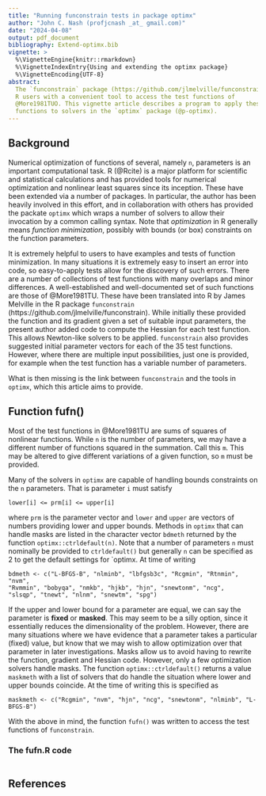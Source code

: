 ```yaml
---
title: "Running funconstrain tests in package optimx"
author: "John C. Nash (profjcnash _at_ gmail.com)"
date: "2024-04-08"
output: pdf_document
bibliography: Extend-optimx.bib
vignette: >
  %\VignetteEngine{knitr::rmarkdown}
  %\VignetteIndexEntry{Using and extending the optimx package}
  %\VignetteEncoding{UTF-8}
abstract:
  The `funconstrain` package (https://github.com/jlmelville/funconstrain) provides
  R users with a convenient tool to access the test functions of 
  @More1981TUO. This vignette article describes a program to apply these test
  functions to solvers in the `optimx` package (@p-optimx).
---
```


## Background

Numerical optimization of functions of several, namely `n`, parameters is an important computational
task. R (@Rcite) is a major platform for scientific and statistical calculations and
has provided tools for numerical optimization and nonlinear least squares since its
inception. These have been extended via a number of packages. In particular, the author
has been heavily involved in this effort, and in collaboration with others has 
provided the packate `optimx` which wraps a number of solvers to allow their 
invocation by a common calling syntax. Note that *optimization* in R generally 
means *function minimization*, possibly with bounds (or box) constraints on the
function parameters.

It is extremely helpful to users to have examples and tests of function minimization.
In many situations it is extremely easy to insert an error into code, so easy-to-apply
tests allow for the discovery of such errors. There are a number of collections of
test functions with many overlaps and minor differences. A well-established and
well-documented set of such functions are those of  @More1981TU. These have been
translated into R by James Melville in the R package
`funconstrain` (https://github.com/jlmelville/funconstrain). While initially
these provided the function and its gradient given a set of suitable input 
parameters, the present author added code to compute the Hessian for each test
function. This allows Newton-like solvers to be applied. `funconstrain` also 
provides suggested initial parameter vectors for each of the 35 test functions.
However, where there are multiple input possibilities, just one is provided, for
example when the test function has a variable number of parameters.

What is then missing is the link between `funconstrain` and the tools in `optimx`,
which this article aims to provide.

## Function fufn()

Most of the test functions in @More1981TU are sums of squares of nonlinear functions.
While `n` is the number of parameters, we may have a different number of functions
squared in the summation. Call this `m`. This may be altered to give different
variations of a given function, so `m` must be provided. 

Many of the solvers in `optimx` are capable of handling bounds constraints on 
the `n` parameters. That is parameter `i` must satisfy

`            lower[i] <= prm[i] <= upper[i] `

where `prm` is the parameter vector and `lower` and `upper` are vectors of 
numbers providing lower and upper bounds. Methods in `optimx` that can handle
masks are listed in the character vector `bdmeth` returned by the 
function `optimx::ctrldefault(n)`. Note that a number of parameters `n` must
nominally be provided to `ctrldefault()` but generally `n` can be specified
as 2 to get the default settings for `optimx. At time of writing

`      bdmeth <- c("L-BFGS-B", "nlminb", "lbfgsb3c", "Rcgmin", "Rtnmin", "nvm",` \
`                "Rvmmin", "bobyqa", "nmkb", "hjkb", "hjn", "snewtonm", "ncg",` \
`                "slsqp", "tnewt", "nlnm", "snewtm", "spg")`


If the upper and lower bound for a
parameter are equal, we can say the parameter is **fixed** or **masked**. This
may seem to be a silly option, since it essentially reduces the dimensionality
of the problem. However, there are many situations where we have evidence that
a parameter takes a particular (fixed) value, but know that we may wish to allow
optimization over that parameter in later investigations. Masks allow us to 
avoid having to rewrite the function, gradient and Hessian code. However, only
a few optimization solvers handle masks. The function `optimx::ctrldefault()`
returns a value `maskmeth` with a list of solvers that do handle the situation
where lower and upper bounds coincide. At the time of writing this is specified 
as

`maskmeth <- c("Rcgmin", "nvm", "hjn", "ncg", "snewtonm", "nlminb", "L-BFGS-B") `

With the above in mind, the function `fufn()` was written to access the test 
functions of `funconstrain`.

### The fufn.R code

```r
```

## References